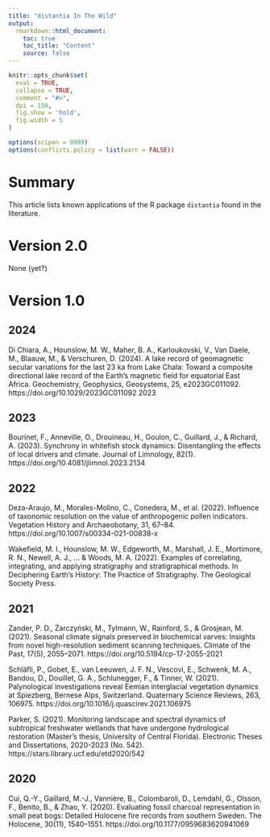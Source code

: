 ```yaml
---
title: "distantia In The Wild"
output: 
  rmarkdown::html_document:
    toc: true
    toc_title: "Content"
    source: false
---
```


```r
knitr::opts_chunk$set(
  eval = TRUE,
  collapse = TRUE,
  comment = "#>",
  dpi = 150,
  fig.show = 'hold',
  fig.width = 5
)

options(scipen = 9999)
options(conflicts.policy = list(warn = FALSE))
```

# Summary

This article lists known applications of the R package `distantia` found in the literature.

# Version 2.0

None (yet?)

# Version 1.0

## 2024

Di Chiara, A., Hounslow, M. W., Maher, B. A., Karloukovski, V., Van Daele, M., Blaauw, M., & Verschuren, D. (2024). A lake record of geomagnetic secular variations for the last 23 ka from Lake Chala: Toward a composite directional lake record of the Earth's magnetic field for equatorial East Africa. Geochemistry, Geophysics, Geosystems, 25, e2023GC011092. https://doi.org/10.1029/2023GC011092
2023

## 2023

Bourinet, F., Anneville, O., Drouineau, H., Goulon, C., Guillard, J., & Richard, A. (2023). Synchrony in whitefish stock dynamics: Disentangling the effects of local drivers and climate. Journal of Limnology, 82(1). https://doi.org/10.4081/jlimnol.2023.2134

## 2022

Deza-Araujo, M., Morales-Molino, C., Conedera, M., et al. (2022). Influence of taxonomic resolution on the value of anthropogenic pollen indicators. Vegetation History and Archaeobotany, 31, 67–84. https://doi.org/10.1007/s00334-021-00838-x

Wakefield, M. I., Hounslow, M. W., Edgeworth, M., Marshall, J. E., Mortimore, R. N., Newell, A. J., ... & Woods, M. A. (2022). Examples of correlating, integrating, and applying stratigraphy and stratigraphical methods. In Deciphering Earth’s History: The Practice of Stratigraphy. The Geological Society Press.

## 2021

Zander, P. D., Żarczyński, M., Tylmann, W., Rainford, S., & Grosjean, M. (2021). Seasonal climate signals preserved in biochemical varves: Insights from novel high-resolution sediment scanning techniques. Climate of the Past, 17(5), 2055–2071. https://doi.org/10.5194/cp-17-2055-2021

Schläfli, P., Gobet, E., van Leeuwen, J. F. N., Vescovi, E., Schwenk, M. A., Bandou, D., Douillet, G. A., Schlunegger, F., & Tinner, W. (2021). Palynological investigations reveal Eemian interglacial vegetation dynamics at Spiezberg, Bernese Alps, Switzerland. Quaternary Science Reviews, 263, 106975. https://doi.org/10.1016/j.quascirev.2021.106975

Parker, S. (2021). Monitoring landscape and spectral dynamics of subtropical freshwater wetlands that have undergone hydrological restoration (Master's thesis, University of Central Florida). Electronic Theses and Dissertations, 2020-2023 (No. 542). https://stars.library.ucf.edu/etd2020/542

## 2020

Cui, Q.-Y., Gaillard, M.-J., Vannière, B., Colombaroli, D., Lemdahl, G., Olsson, F., Benito, B., & Zhao, Y. (2020). Evaluating fossil charcoal representation in small peat bogs: Detailed Holocene fire records from southern Sweden. The Holocene, 30(11), 1540–1551. https://doi.org/10.1177/0959683620941069
